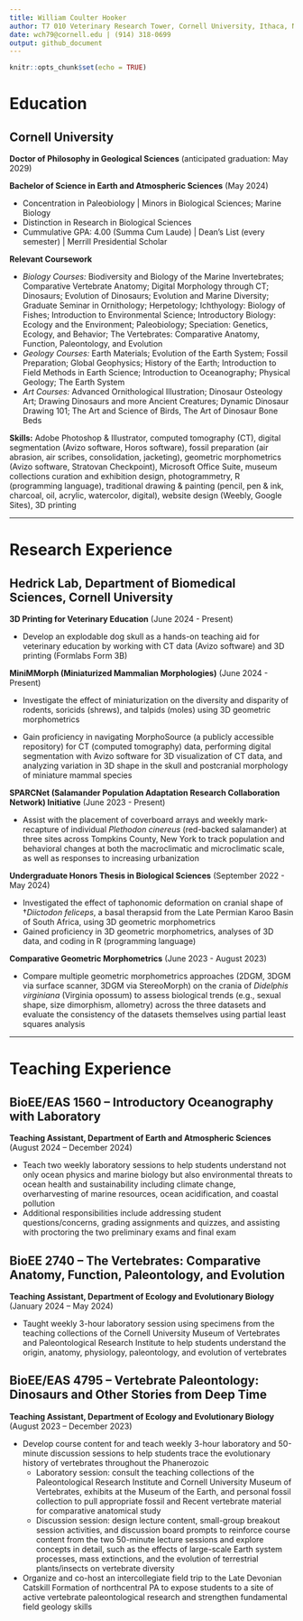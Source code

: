 ```yaml
---
title: William Coulter Hooker
author: T7 010 Veterinary Research Tower, Cornell University, Ithaca, NY 14853
date: wch79@cornell.edu | (914) 318-0699
output: github_document
---
```


```r
knitr::opts_chunk$set(echo = TRUE)
```

# Education

## Cornell University

**Doctor of Philosophy in Geological Sciences** (anticipated graduation: May 2029)

**Bachelor of Science in Earth and Atmospheric Sciences** (May 2024)

* Concentration in Paleobiology | Minors in Biological Sciences; Marine Biology
* Distinction in Research in Biological Sciences
* Cummulative GPA: 4.00 (Summa Cum Laude) | Dean's List (every semester) | Merrill Presidential Scholar

**Relevant Coursework**

* *Biology Courses:* Biodiversity and Biology of the Marine Invertebrates; Comparative Vertebrate Anatomy; Digital Morphology through CT; Dinosaurs; Evolution of Dinosaurs; Evolution and Marine Diversity; Graduate Seminar in Ornithology; Herpetology; Ichthyology: Biology of Fishes; Introduction to Environmental Science; Introductory Biology: Ecology and the Environment; Paleobiology; Speciation: Genetics, Ecology, and Behavior; The Vertebrates: Comparative Anatomy, Function, Paleontology, and Evolution
* *Geology Courses:* Earth Materials; Evolution of the Earth System; Fossil Preparation; Global Geophysics; History of the Earth; Introduction to Field Methods in Earth Science; Introduction to Oceanography; Physical Geology; The Earth System
* *Art Courses:*  Advanced Ornithological Illustration; Dinosaur Osteology Art; Drawing Dinosaurs and more Ancient Creatures; Dynamic Dinosaur Drawing 101; The Art and Science of Birds, The Art of Dinosaur Bone Beds 

**Skills:** Adobe Photoshop & Illustrator, computed tomography (CT), digital segmentation (Avizo software, Horos software), fossil preparation (air abrasion, air scribes, consolidation, jacketing), geometric morphometrics (Avizo software, Stratovan Checkpoint), Microsoft Office Suite, museum collections curation and exhibition design, photogrammetry, R (programming language), traditional drawing & painting (pencil, pen & ink, charcoal, oil, acrylic, watercolor, digital), website design (Weebly, Google Sites), 3D printing

***

# Research Experience

## Hedrick Lab, Department of Biomedical Sciences, Cornell University

**3D Printing for Veterinary Education** (June 2024 - Present)

* Develop an explodable dog skull as a hands-on teaching aid for veterinary education by working with CT data (Avizo software) and 3D printing (Formlabs Form 3B)

**MiniMMorph (Miniaturized Mammalian Morphologies)** (June 2024 - Present)

* Investigate the effect of miniaturization on the diversity and disparity of rodents, soricids (shrews), and talpids (moles) using 3D geometric morphometrics 

* Gain proficiency in navigating MorphoSource (a publicly accessible repository) for CT (computed tomography) data, performing digital segmentation with Avizo software for 3D visualization of CT data, and analyzing variation in 3D shape in the skull and postcranial morphology of miniature mammal species

**SPARCNet (Salamander Population Adaptation Research Collaboration Network) Initiative** (June 2023 - Present)

* Assist with the placement of coverboard arrays and weekly mark-recapture of individual *Plethodon cinereus* (red-backed salamander) at three sites across Tompkins County, New York to track population and behavioral changes at both the macroclimatic and microclimatic scale, as well as responses to increasing urbanization 

**Undergraduate Honors Thesis in Biological Sciences** (September 2022 - May 2024)

* Investigated the effect of taphonomic deformation on cranial shape of †*Diictodon feliceps*, a basal therapsid from the Late Permian Karoo Basin of South Africa, using 3D geometric morphometrics 
* Gained proficiency in 3D geometric morphometrics, analyses of 3D data, and coding in R (programming language) 

**Comparative Geometric Morphometrics** (June 2023 - August 2023)

* Compare multiple geometric morphometrics approaches (2DGM, 3DGM via surface scanner, 3DGM via StereoMorph) on the crania of *Didelphis virginiana* (Virginia opossum) to assess biological trends (e.g., sexual shape, size dimorphism, allometry) across the three datasets and evaluate the consistency of the datasets themselves using partial least squares analysis 

***

# **Teaching Experience**

## BioEE/EAS 1560 – Introductory Oceanography with Laboratory

**Teaching Assistant, Department of Earth and Atmospheric Sciences** (August 2024 – December 2024)

* Teach two weekly laboratory sessions to help students understand not only ocean physics and marine biology but also environmental threats to ocean health and sustainability including climate change, overharvesting of marine resources, ocean acidification, and coastal pollution
* Additional responsibilities include addressing student questions/concerns, grading assignments and quizzes, and assisting with proctoring the two preliminary exams and final exam

## BioEE 2740 – The Vertebrates: Comparative Anatomy, Function, Paleontology, and Evolution

**Teaching Assistant, Department of Ecology and Evolutionary Biology** (January 2024 – May 2024)

* Taught weekly 3-hour laboratory session using specimens from the teaching collections of the Cornell University Museum of Vertebrates and Paleontological Research Institute to help students understand the origin, anatomy, physiology, paleontology, and evolution of vertebrates

## BioEE/EAS 4795 – Vertebrate Paleontology: Dinosaurs and Other Stories from Deep Time

**Teaching Assistant, Department of Ecology and Evolutionary Biology** (August 2023 – December 2023)

* Develop course content for and teach weekly 3-hour laboratory and 50-minute discussion sessions to help students trace the evolutionary history of vertebrates throughout the Phanerozoic
  + Laboratory session: consult the teaching collections of the Paleontological Research Institute and Cornell University Museum of Vertebrates, exhibits at the Museum of the Earth, and personal fossil collection to pull appropriate fossil and Recent vertebrate material for comparative anatomical study 
  + Discussion session: design lecture content, small-group breakout session activities, and discussion board prompts to reinforce course content from the two 50-minute lecture sessions and explore concepts in detail, such as the effects of large-scale Earth system processes, mass extinctions, and the evolution of terrestrial plants/insects on vertebrate diversity 
* Organize and co-host an intercollegiate field trip to the Late Devonian Catskill Formation of northcentral PA to expose students to a site of active vertebrate paleontological research and strengthen fundamental field geology skills 